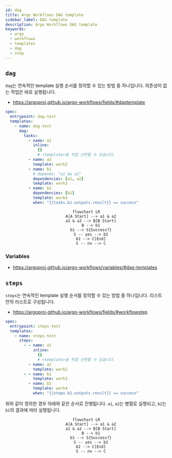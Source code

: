 ```yaml
---
id: dag
title: Argo Workflows DAG template
sidebar_label: DAG template
description: Argo Workflows DAG template
keywords:
  - argo
  - workflows
  - templates
  - dag
  - step
---
```


## `dag`

`dag`는 연속적인 template 실행 순서를 정의할 수 있는 방법 중 하나입니다. 의존성이 없는 작업은 바로 실행됩니다.

- https://argoproj.github.io/argo-workflows/fields/#dagtemplate

```yaml
spec:
  entrypoint: dag-test
  templates:
    - name: dag-test
      dag:
        tasks:
          - name: a1
            inline:
              {}
              # <template>을 직접 선언할 수 있습니다.
          - name: a2
            template: work2
          - name: b1
            # depends: "a1 && a2"
            dependencies: [a1, a2]
            template: work3
          - name: b2
            dependencies: [b1]
            template: work4
            when: "{{tasks.b1.outputs.result}} == success"
```

<center>

```mermaid
flowchart LR
    A[A Start] --> a1 & a2
    a1 & a2 --> B[B Start]
    B --> b1
    b1 --> S{Success?}
    S -- yes --> b2
    b2 --> C[End]
    S -- no --> C
```

</center>

### Variables

- https://argoproj.github.io/argo-workflows/variables/#dag-templates

## `steps`

`steps`는 연속적인 template 실행 순서를 정의할 수 있는 방법 중 하나입니다. 리스트 안의 리스트로 구성됩니다.

- https://argoproj.github.io/argo-workflows/fields/#workflowstep

```yaml
spec:
  entrypoint: steps-test
  templates:
    - name: steps-test
      steps:
        - - name: a1
            inline:
              {}
              # <template>을 직접 선언할 수 있습니다.
          - name: a2
            template: work2
        - - name: b1
            template: work3
          - name: b2
            template: work4
            when: "{{steps.b1.outputs.result}} == success"
```

위와 같이 정의한 경우 아래와 같은 순서로 진행됩니다. `a1`, `a2`는 병렬로 실행되고, `b2`는 `b1`의 결과에 따라 실행됩니다.

<center>

```mermaid
flowchart LR
    A[A Start] --> a1 & a2
    a1 & a2 --> B[B Start]
    B --> b1
    b1 --> S{Success?}
    S -- yes --> b2
    b2 --> C[End]
    S -- no --> C
```

</center>
